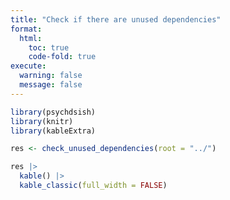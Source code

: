 ```yaml
---
title: "Check if there are unused dependencies"
format:
  html:
    toc: true
    code-fold: true
execute:
  warning: false
  message: false
---
```


```r

library(psychdsish)
library(knitr)
library(kableExtra)

res <- check_unused_dependencies(root = "../")

res |>
  kable() |>
  kable_classic(full_width = FALSE)

```

